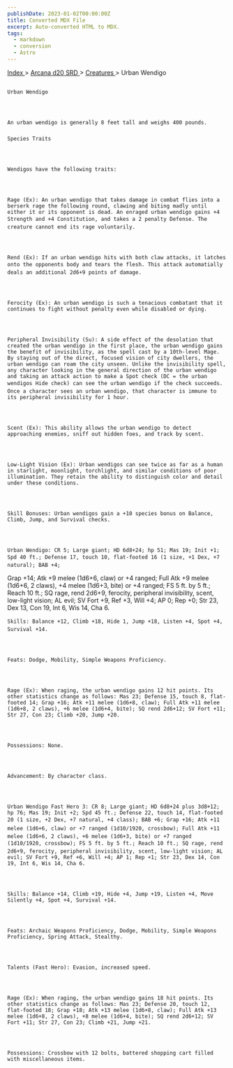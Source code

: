 ```yaml
---
publishDate: 2023-01-02T00:00:00Z
title: Converted MDX File
excerpt: Auto-converted HTML to MDX.
tags:
  - markdown
  - conversion
  - Astro
---
```







[
      Index
     ](-index)
     >
     [
      Arcana d20 SRD
     ](arcana-d20-srd-index)
     >
     [
      Creatures
     ](arcana-d20-srd-creatures-index)
     > Urban Wendigo
    




## 
    Urban Wendigo
   



    An urban wendigo is generally 8 feet tall and weighs 400 pounds.
   


### 
    Species Traits
   



    Wendigos have the following traits:
   



    Rage (Ex): An urban wendigo that takes damage in combat flies into a berserk rage the following round, clawing and biting madly until either it or its opponent is dead. An enraged urban wendigo gains +4 Strength and +4 Constitution, and takes a 2 penalty Defense. The creature cannot end its rage voluntarily.
   



    Rend (Ex): If an urban wendigo hits with both claw attacks, it latches onto the opponents body and tears the flesh. This attack automatially deals an additional 2d6+9 points of damage.
   



    Ferocity (Ex): An urban wendigo is such a tenacious combatant that it continues to fight without penalty even while disabled or dying.
   



    Peripheral Invisibility (Su): A side effect of the desolation that created the urban wendigo in the first place, the urban wendigo gains the benefit of invisibility, as the spell cast by a 10th-level Mage. By staying out of the direct, focused vision of city dwellers, the urban wendigo can roam the city unseen. Unlike the invisibility spell, any character looking in the general direction of the urban wendigo and taking an attack action to make a Spot check (DC = the urban wendigos Hide check) can see the urban wendigo if the check succeeds. Once a character sees an urban wendigo, that character is immune to its peripheral invisibility for 1 hour.
   



    Scent (Ex): This ability allows the urban wendigo to detect approaching enemies, sniff out hidden foes, and track by scent.
   



    Low-Light Vision (Ex): Urban wendigos can see twice as far as a human in starlight, moonlight, torchlight, and similar conditions of poor illumination. They retain the ability to distinguish color and detail under these conditions.
   



    Skill Bonuses: Urban wendigos gain a +10 species bonus on Balance, Climb, Jump, and Survival checks.
   



    Urban Wendigo: CR 5; Large giant; HD 6d8+24; hp 51; Mas 19; Init +1; Spd 40 ft.; Defense 17, touch 10, flat-footed 16 (1 size, +1 Dex, +7 natural); BAB +4;
Grap +14; Atk +9 melee (1d6+6, claw) or +4 ranged; Full Atk +9 melee (1d6+6, 2 claws), +4 melee (1d6+3, bite) or +4 ranged; FS 5 ft. by 5 ft.; Reach 10 ft.; SQ rage, rend 2d6+9, ferocity, peripheral invisibility, scent, low-light vision; AL evil; SV Fort +9, Ref +3, Will +4; AP 0; Rep +0; Str 23, Dex 13, Con 19, Int 6, Wis 14, Cha 6.
   



    Skills: Balance +12, Climb +18, Hide 1, Jump +18, Listen +4, Spot +4, Survival +14.
   



    Feats: Dodge, Mobility, Simple Weapons Proficiency.
   



    Rage (Ex): When raging, the urban wendigo gains 12 hit points. Its other statistics change as follows: Mas 23; Defense 15, touch 8, flat-footed 14; Grap +16; Atk +11 melee (1d6+8, claw); Full Atk +11 melee (1d6+8, 2 claws), +6 melee (1d6+4, bite); SQ rend 2d6+12; SV Fort +11; Str 27, Con 23; Climb +20, Jump +20.
   



    Possessions: None.
   



    Advancement: By character class.
   



    Urban Wendigo Fast Hero 3: CR 8; Large giant; HD 6d8+24 plus 3d8+12; hp 76; Mas 19; Init +2; Spd 45 ft.; Defense 22, touch 14, flat-footed 20 (1 size, +2 Dex, +7 natural, +4 class); BAB +6; Grap +16; Atk +11 melee (1d6+6, claw) or +7 ranged (1d10/1920, crossbow); Full Atk +11 melee (1d6+6, 2 claws), +6 melee (1d6+3, bite) or +7 ranged (1d10/1920, crossbow); FS 5 ft. by 5 ft.; Reach 10 ft.; SQ rage, rend 2d6+9, ferocity, peripheral invisibility, scent, low-light vision; AL evil; SV Fort +9, Ref +6, Will +4; AP 1; Rep +1; Str 23, Dex 14, Con 19, Int 6, Wis 14, Cha 6.
   



    Skills: Balance +14, Climb +19, Hide +4, Jump +19, Listen +4, Move Silently +4, Spot +4, Survival +14.
   



    Feats: Archaic Weapons Proficiency, Dodge, Mobility, Simple Weapons Proficiency, Spring Attack, Stealthy.
   



    Talents (Fast Hero): Evasion, increased speed.
   



    Rage (Ex): When raging, the urban wendigo gains 18 hit points. Its other statistics change as follows: Mas 23; Defense 20, touch 12, flat-footed 18; Grap +18; Atk +13 melee (1d6+8, claw); Full Atk +13 melee (1d6+8, 2 claws), +8 melee (1d6+4, bite); SQ rend 2d6+12; SV Fort +11; Str 27, Con 23; Climb +21, Jump +21.
   



    Possessions: Crossbow with 12 bolts, battered shopping cart filled with miscellaneous items.
   





